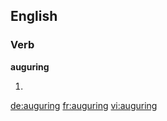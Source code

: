 ==English==

===Verb===
'''auguring'''

# {{present participle of|[[augur]]}}

[[de:auguring]]
[[fr:auguring]]
[[vi:auguring]]
